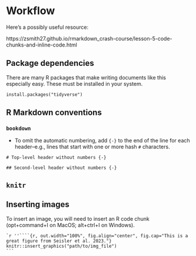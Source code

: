 # Workflow

::: {.rmdnote}

Here's a possibly useful resource:

https://zsmith27.github.io/rmarkdown_crash-course/lesson-5-code-chunks-and-inline-code.html

:::

## Package dependencies

There are many R packages that make writing documents like this especially easy.
These must be installed in your system.

```
install.packages("tidyverse")
```

## R Markdown conventions

### `bookdown`

- To omit the automatic numbering, add ` {-}` to the end of the line for each header--e.g., lines that start with one or more hash `#` characters.

```
# Top-level header without numbers {-}

## Second-level header without numbers {-}
```

## `knitr`

## Inserting images

To insert an image, you will need to insert an R code chunk (opt+command+I on MacOS; alt+ctrl+I on Windows).

````
`r ''````{r, out.width="100%", fig.align="center", fig.cap="This is a great figure from Seisler et al. 2023."}
knitr::insert_graphics("path/to/img_file")
```
````

